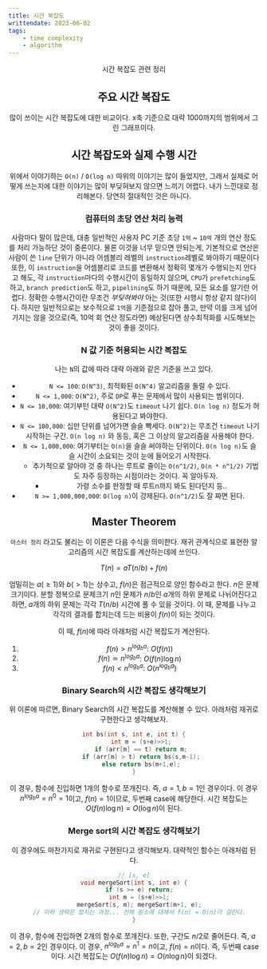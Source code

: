 ---
title: 시간 복잡도
writtendate: 2023-06-02
tags:
    - time complexity
    - algorithm
---

<Header />

시간 복잡도 관련 정리

## 주요 시간 복잡도

<TimeComplexity />

많이 쓰이는 시간 복잡도에 대한 비교이다. x축 기준으로 대략 1000까지의 범위에서 그린 그래프이다.

## 시간 복잡도와 실제 수행 시간

위에서 이야기하는 `O(n)` / `O(log n)` 따위의 이야기는 많이 들었지만, 그래서 실제로 어떻게 쓰는지에 대한 이야기는 많이 부딪혀보지 않으면 느끼기 어렵다. 내가 느낀대로 정리해본다. 당연히 절대적인 것은 아니다.

### 컴퓨터의 초당 연산 처리 능력

사람마다 말이 많은데, 대충 일반적인 사용자 PC 기준 초당 `1억` ~ `10억` 개의 연산 정도를 처리 가능하단 것이 중론이다. 물론 이것을 너무 믿으면 안되는게, 기본적으로 연산은 사람이 쓴 `line` 단위가 아니라 어셈블리 레벨의 `instruction`레벨로 봐야하기 때문이다 또한, 이 `instruction`을 어셈블리로 코드를 변환해서 정확히 몇개가 수행되는지 안다고 해도, 각 `instruction`마다의 수행시간이 동일하지 않으며, `CPU`가 `prefetching`도 하고, `branch prediction`도 하고, `pipelining`도 하기 때문에, 모든 요소를 알기란 어렵다. 정확한 수행시간이란 무조건 *부딪혀봐야* 아는 것(또한 시행시 항상 같지 않다)이다. 하지만 일반적으로는 보수적으로 `1억`을 기준점으로 잡아 풀고, 만약 이를 크게 넘어가지는 않을 것으로(즉, 10억 회 연산 정도라면) 예상된다면 상수최적화를 시도해보는 것이 좋을 것이다.

### N 값 기준 허용되는 시간 복잡도

나는 `N`의 값에 따라 대략 아래와 같은 기준을 쓰고 있다.

- `N <= 100`: `O(N^3)`, 최적화된 `O(N^4)` 알고리즘을 돌릴 수 있다.
- `N <= 1,000`: `O(N^2)`, 주로 `DP`로 푸는 문제에서 많이 사용되는 범위이다.
- `N <= 10,000`: 여기부턴 대략 `O(N^2)`도 `timeout` 나기 쉽다. `O(n log n)` 정도가 허용된다고 봐야한다.
- `N <= 100,000`: 십만 단위를 넘어가면 슬슬 빡세다. `O(N^2)`는 무조건 `timeout` 나기 시작하는 구간. `O(n log n)` 와 동등, 혹은 그 이상의 알고리즘을 사용해야 한다.
- `N <= 1,000,000`: 여기부터는 `O(n)`을 슬슬 써야하는 단위이다. `O(n log n)`도 슬슬 시간이 소요되는 것이 눈에 들어오기 시작한다.
    - 추가적으로 알아야 것 중 하나는 루트로 줄이는 `O(n^1/2)`, `O(n * n^1/2)` 기법도 자주 등장하는 시점이라는 것이다. 꼭 알아두자.
        - 가령 소수를 판정할 때 루트n까지 봐도 된다던지 등..
- `N >= 1,000,000,000`: `O(log n)`이 강제된다. `O(n^1/2)`도 잘 짜면 된다.

## Master Theorem

`마스터 정리` 라고도 불리는 이 이론은 다음 수식을 의미한다. 재귀 관계식으로 표현한 알고리즘의 시간 복잡도를 계산하는데에 쓰인다.

$$
T(n) = aT(n/b) + f(n)
$$

엄밀히는 $a(\geq1)$와 $b(>1)$는 상수고, $f(n)$은 점근적으로 양인 함수라고 한다. $n$은 문제 크기이다. 분할 정복으로 문제크기 $n$인 문제가 $n/b$인 $a$개의 하위 문제로 나뉘어진다고 하면, $a$개의 하위 문제는 각각 $T(n/b)$ 시간에 풀 수 있을 것이다. 이 때, 문제를 나누고 각각의 결과를 합치는데 드는 비용이 $f(n)$이 되는 것이다.

이 때, $f(n)$에 따라 아래처럼 시간 복잡도가 계산된다.

1. $f(n) > n^{log_ba}$: $O(f(n))$
2. $f(n) \simeq n^{log_ba}$: $O(f(n)\log n)$
3. $f(n) < n^{log_ba}$: $O(n^{log_ba})$

### Binary Search의 시간 복잡도 생각해보기

위 이론에 따르면, Binary Search의 시간 복잡도를 계산해볼 수 있다. 아래처럼 재귀로 구현한다고 생각해보자.

```cpp
int bs(int s, int e, int t) {
    int m = (s+e)>>1;
    if (arr[m] == t) return m;
    if (arr[m] > t) return bs(s,m-1);
    else return bs(m+1,e);
}
```

이 경우, 함수에 진입하면 1개의 함수로 쪼개진다. 즉, $a=1, b=1$인 경우이다. 이 경우 $n^{log_ba} = n^0 = 1$이고, $f(n) = 1$이므로, 두번째 case에 해당한다. 시간 복잡도는 $O(f(n)\log n) = O(\log n)$이 된다.

### Merge sort의 시간 복잡도 생각해보기

이 경우에도 마찬가지로 재귀로 구현된다고 생각해보자. 대략적인 함수는 아래처럼 된다.

```cpp
// [s, e]
void mergeSort(int s, int e) {
   if (s >= e) return;
   int m = (s+e)>>1;
   mergeSort(s, m); mergeSort(m+1, e);
   // 이하 생략은 합치는 과정... 전체 원소에 대해서 f(n) = O(n)이 걸린다.
}
```

이 경우, 함수에 진입하면 2개의 함수로 쪼개진다. 또한, 구간도 $n/2$로 줄어든다. 즉, $a=2, b=2$인 경우이다. 이 경우, $n^{log_ba} = n^1 = n$이고, $f(n) = n$이다. 즉, 두번째 case이다. 시간 복잡도는 $O(f(n)\log n) = O(n \log n)$이 되겠다.

<TagList />
<Comment />

